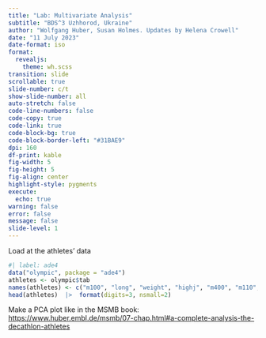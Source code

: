 ```yaml
---
title: "Lab: Multivariate Analysis"
subtitle: "BDS^3 Uzhhorod, Ukraine"
author: "Wolfgang Huber, Susan Holmes. Updates by Helena Crowell"
date: "11 July 2023"
date-format: iso
format:
  revealjs: 
    theme: wh.scss
transition: slide
scrollable: true
slide-number: c/t
show-slide-number: all
auto-stretch: false
code-line-numbers: false
code-copy: true
code-link: true
code-block-bg: true
code-block-border-left: "#31BAE9"
dpi: 160
df-print: kable
fig-width: 5
fig-height: 5
fig-align: center
highlight-style: pygments
execute: 
  echo: true
warning: false
error: false
message: false
slide-level: 1
---
```

  
Load at the athletes' data

```r
#| label: ade4
data("olympic", package = "ade4")
athletes <- olympic$tab
names(athletes) <- c("m100", "long", "weight", "highj", "m400", "m110", "disc", "pole", "javel", "m1500")
head(athletes)  |>  format(digits=3, nsmall=2)
```

Make a PCA plot like in the MSMB book: <https://www.huber.embl.de/msmb/07-chap.html#a-complete-analysis-the-decathlon-athletes>